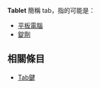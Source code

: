 '''Tablet''' 簡稱 tab，指的可能是：
* [[平板電腦|平板電腦]]
* [[錠劑|錠劑]]
==相關條目==
*[[Tab鍵|Tab鍵]]
{{disambig|cat=非中文名称消歧义}}